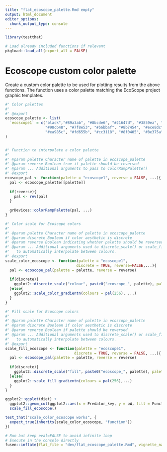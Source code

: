 ```yaml
---
title: "flat_ecoscope_palette.Rmd empty"
output: html_document
editor_options: 
  chunk_output_type: console
---
```


```r
library(testthat)
```

```r
# Load already included functions if relevant
pkgload::load_all(export_all = FALSE)
```

# Ecoscope custom color palette

Create a custom color palette to be used for plotting results from the above functions. The function uses a color palette matching the EcoScope project graphic templates. 

```r
#' Color palettes
#'
#' @export
ecoscope_palette <- list(
  `ecoscope1` = c("black","#89a3ab", "#8bcde6", "#21647d", "#3859ea", "#28a1d2", "#28ccd3",
                  "#98cb48", "#7f8e53", "#b6bbaf", "#8b7454", "#ece8dc", "#cdba9b", "#c3703a",
                  "#ea985c", "#fd655b", "#cc3118", "#8f0405", "#8e375a", "#aa34a7", "#e01edb", "#781576")
)


#' Function to interpolate a color palette
#'
#' @param palette Character name of palette in ecoscope_palette
#' @param reverse Boolean true if palette should be reversed
#' @param ... Additional arguments to pass to colorRampPalette()
#' @export
ecoscope_pal <- function(palette = "ecoscope1", reverse = FALSE, ...){
  pal <- ecoscope_palette[[palette]]
  
  if(reverse){
    pal <- rev(pal)
  }
  
  grDevices::colorRampPalette(pal, ...)
}

#' Color scale for Ecoscope colors
#'
#' @param palette Character name of palette in ecoscope_palette
#' @param discrete Boolean if color aesthetic is discrete
#' @param reverse Boolean indicating whether palette should be reversed
#' @param ... Additional arguments used to discrete_scale() or scale_fill_gradientn()
#'   to automatically interpolate between colours.
#' @export
scale_color_ecoscope <- function(palette = "ecoscope1",
                                discrete = TRUE, reverse=FALSE,...){
  pal <- ecoscope_pal(palette = palette, reverse = reverse)
  
  if(discrete){
    ggplot2::discrete_scale("colour", paste0("ecoscope_", palette), palette = pal, ...)
  }else{
    ggplot2::scale_color_gradientn(colours = pal(256), ...)
  }
}

#' Fill scale for Ecoscope colors
#'
#' @param palette Character name of palette in ecoscope_palette
#' @param discrete Boolean if color aesthetic is discrete
#' @param reverse Boolean if palette should be reversed
#' @param ... Additional arguments used to discrete_scale() or scale_fill_gradientn()
#'   to automatically interpolate between colours.
#' @export
scale_fill_ecoscope <- function(palette = "ecoscope1",
                               discrete = TRUE, reverse = FALSE, ...){
  pal <- ecoscope_pal(palette = palette, reverse = reverse)
  
  if(discrete){
    ggplot2::discrete_scale("fill", paste0("ecoscope_", palette), palette = pal, ...)
  }else{
    ggplot2::scale_fill_gradientn(colours = pal(256),...)
  }
}
```


```r
ggplot2::ggplot(diet) +
  ggplot2::geom_col(ggplot2::aes(x = Predator_key, y = pW, fill = Functional_group)) +
  scale_fill_ecoscope() 
```


```r
test_that("scale_color_ecoscope works", {
  expect_true(inherits(scale_color_ecoscope, "function")) 
})
```
  


```r
# Run but keep eval=FALSE to avoid infinite loop
# Execute in the console directly
fusen::inflate(flat_file = "dev/flat_ecoscope_palette.Rmd", vignette_name = NA) # will not generate a vignette
```

